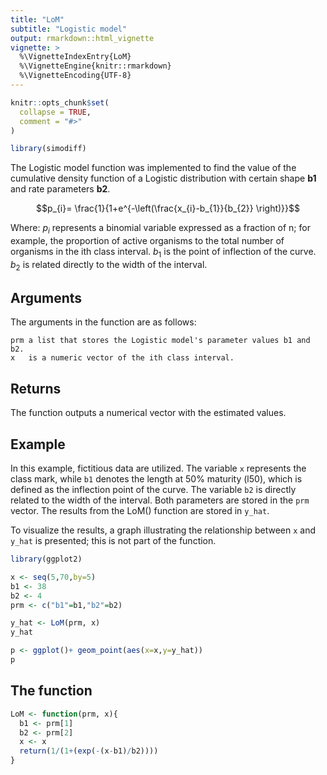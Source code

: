 ```yaml
---
title: "LoM"
subtitle: "Logistic model"
output: rmarkdown::html_vignette
vignette: >
  %\VignetteIndexEntry{LoM}
  %\VignetteEngine{knitr::rmarkdown}
  %\VignetteEncoding{UTF-8}
---
```


```r
knitr::opts_chunk$set(
  collapse = TRUE,
  comment = "#>"
)
```

```r
library(simodiff)
```

The Logistic model function was implemented to find the value of the
cumulative density function of a Logistic distribution with certain shape **b1**
and rate parameters **b2**.

$$p_{i}= \frac{1}{1+e^{-\left(\frac{x_{i}-b_{1}}{b_{2}} \right)}}$$

Where:
$p_{i}$ represents a binomial variable expressed as a
       fraction of n; for example, the proportion of active organisms to
       the total number of organisms in the ith class interval.
$b_{1}$ is the point of inflection of the curve.
$b_{2}$ is related directly to the width of the interval.

## Arguments

The arguments in the function are as follows:

    prm a list that stores the Logistic model's parameter values b1 and b2.
    x   is a numeric vector of the ith class interval.   
    
## Returns

The function outputs a numerical vector with the estimated values.

## Example

In this example, fictitious data are utilized. The variable `x` represents the class mark, while `b1` denotes the length at 50% maturity (l50), which is defined as the inflection point of the curve. The variable `b2` is directly related to the width of the interval. Both parameters are stored in the `prm` vector. The results from the LoM() function are stored in `y_hat`.

To visualize the results, a graph illustrating the relationship between `x` and
`y_hat` is presented; this is not part of the function.
    
```r
library(ggplot2)

x <- seq(5,70,by=5)
b1 <- 38
b2 <- 4
prm <- c("b1"=b1,"b2"=b2)

y_hat <- LoM(prm, x)
y_hat 

p <- ggplot()+ geom_point(aes(x=x,y=y_hat))
p
```

## The function
```r
LoM <- function(prm, x){
  b1 <- prm[1]
  b2 <- prm[2]
  x <- x
  return(1/(1+(exp(-(x-b1)/b2))))
}
```

